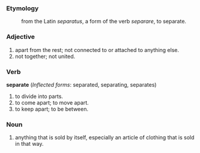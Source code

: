 ===Etymology===
:from the Latin ''separatus'', a form of the verb ''separare'', to separate.

===Adjective===
#apart from the rest; not connected to or attached to anything else.
#not together; not united.

===Verb===
'''separate''' (''Inflected forms'': separated, separating, separates)
#to divide into parts.
#to come apart; to move apart.
#to keep apart; to be between.

===Noun===
#anything that is sold by itself, especially an article of clothing that is sold in that way.